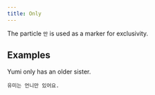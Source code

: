 ```yaml
---
title: Only
---
```



<KoreanWord word="만" />

The particle `만` is used as a marker for exclusivity.

## Examples

Yumi only has an older sister.

```
유미는 언니만 있어요.
```
